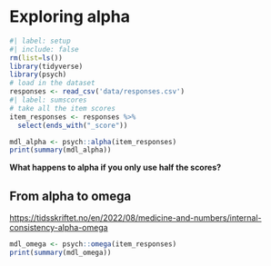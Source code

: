 # Exploring alpha

```r
#| label: setup
#| include: false
rm(list=ls())
library(tidyverse)
library(psych)
# load in the dataset
responses <- read_csv('data/responses.csv')
#| label: sumscores
# take all the item scores
item_responses <- responses %>% 
  select(ends_with("_score"))
```

```r
mdl_alpha <- psych::alpha(item_responses)
print(summary(mdl_alpha))
```

**What happens to alpha if you only use half the scores?**

## From alpha to omega
<https://tidsskriftet.no/en/2022/08/medicine-and-numbers/internal-consistency-alpha-omega>

```r
mdl_omega <- psych::omega(item_responses)
print(summary(mdl_omega))
```